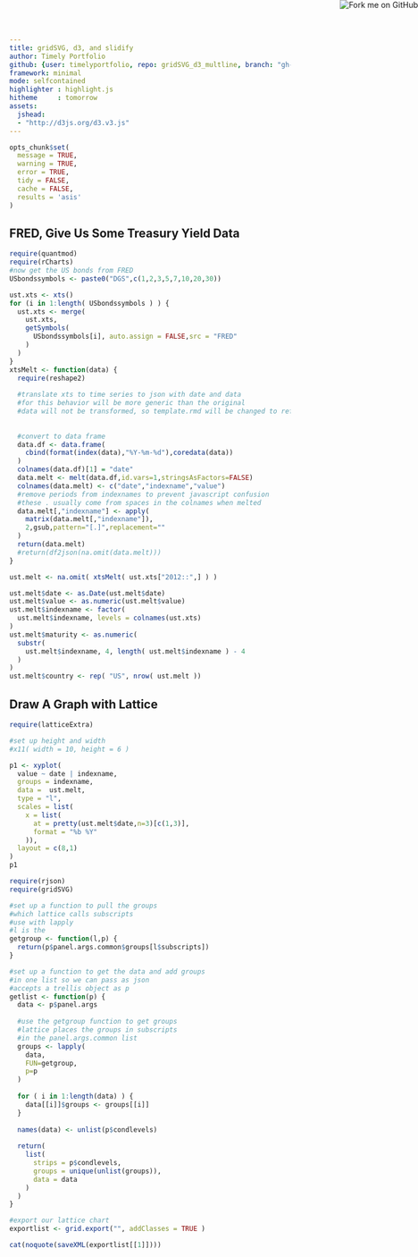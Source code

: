 ```yaml
---
title: gridSVG, d3, and slidify
author: Timely Portfolio
github: {user: timelyportfolio, repo: gridSVG_d3_multline, branch: "gh-pages"}
framework: minimal
mode: selfcontained
highlighter : highlight.js
hitheme     : tomorrow
assets:
  jshead:
  - "http://d3js.org/d3.v3.js"
---
```


<script src = "http://d3js.org/d3.v3.js" meta-charset = "utf-8"></script>

<a href="https://github.com/timelyportfolio/gridSVG_d3_multline"><img style="position: absolute; top: 0; right: 0; border: 0;" src="https://s3.amazonaws.com/github/ribbons/forkme_right_darkblue_121621.png" alt="Fork me on GitHub"></a>
  
```r
opts_chunk$set(
  message = TRUE,
  warning = TRUE,
  error = TRUE,
  tidy = FALSE,
  cache = FALSE,
  results = 'asis'
)
```

## FRED, Give Us Some Treasury Yield Data

```r
require(quantmod)
require(rCharts)
#now get the US bonds from FRED
USbondssymbols <- paste0("DGS",c(1,2,3,5,7,10,20,30))

ust.xts <- xts()
for (i in 1:length( USbondssymbols ) ) {
  ust.xts <- merge( 
    ust.xts,
    getSymbols( 
      USbondssymbols[i], auto.assign = FALSE,src = "FRED"
    )
  )
}
xtsMelt <- function(data) {
  require(reshape2)
  
  #translate xts to time series to json with date and data
  #for this behavior will be more generic than the original
  #data will not be transformed, so template.rmd will be changed to reflect
  
  
  #convert to data frame
  data.df <- data.frame(
    cbind(format(index(data),"%Y-%m-%d"),coredata(data))
  )
  colnames(data.df)[1] = "date"
  data.melt <- melt(data.df,id.vars=1,stringsAsFactors=FALSE)
  colnames(data.melt) <- c("date","indexname","value")
  #remove periods from indexnames to prevent javascript confusion
  #these . usually come from spaces in the colnames when melted
  data.melt[,"indexname"] <- apply(
    matrix(data.melt[,"indexname"]),
    2,gsub,pattern="[.]",replacement=""
  )
  return(data.melt)
  #return(df2json(na.omit(data.melt)))
}

ust.melt <- na.omit( xtsMelt( ust.xts["2012::",] ) )

ust.melt$date <- as.Date(ust.melt$date)
ust.melt$value <- as.numeric(ust.melt$value)
ust.melt$indexname <- factor(
  ust.melt$indexname, levels = colnames(ust.xts)
)
ust.melt$maturity <- as.numeric(
  substr(
    ust.melt$indexname, 4, length( ust.melt$indexname ) - 4
  )
)
ust.melt$country <- rep( "US", nrow( ust.melt ))
```

## Draw A Graph with Lattice

```r
require(latticeExtra)

#set up height and width
#x11( width = 10, height = 6 )

p1 <- xyplot(
  value ~ date | indexname,
  groups = indexname,
  data =  ust.melt,
  type = "l",
  scales = list(
    x = list(
      at = pretty(ust.melt$date,n=3)[c(1,3)],
      format = "%b %Y"
    )),
  layout = c(8,1)
)
p1

require(rjson)
require(gridSVG)

#set up a function to pull the groups
#which lattice calls subscripts
#use with lapply
#l is the 
getgroup <- function(l,p) {
  return(p$panel.args.common$groups[l$subscripts])
}

#set up a function to get the data and add groups
#in one list so we can pass as json
#accepts a trellis object as p
getlist <- function(p) {
  data <- p$panel.args
  
  #use the getgroup function to get groups
  #lattice places the groups in subscripts
  #in the panel.args.common list
  groups <- lapply(
    data,
    FUN=getgroup,
    p=p
  )
  
  for ( i in 1:length(data) ) {
    data[[i]]$groups <- groups[[i]]
  }
  
  names(data) <- unlist(p$condlevels)
  
  return(
    list(
      strips = p$condlevels,
      groups = unique(unlist(groups)),
      data = data
    )
  )
}

#export our lattice chart
exportlist <- grid.export("", addClasses = TRUE )
```

<div>
```r
cat(noquote(saveXML(exportlist[[1]])))
```
</div>

<script>
var data = 
```r
#use our fancy function from above to get
#all the data we will need to reverse data bind with d3
data <- rjson::toJSON( getlist( p1 ) )
cat(data)
```
var svg = d3.select("svg");
var line = d3.svg.line()
                  .x(function (d) {
                      return +d.x;
                   })
                  .y(function (d) { return +d.y; })
                  .interpolate("basis");

var parseDate = d3.time.format("%Y-%m-%d").parse,
                    bisectDate = d3.bisector(function (d) { return +d.x; }).left;

function pointsToArray(points) {
  var pointsArray = new Array();

  pointsArray = points.match(/[^ ]+/g);

  pointsArray = pointsArray.map(
                      function (d, i) {
                        return {
                          x: d.split(",")[0],
                          y: d.split(",")[1],
                        }
                      }
                  );

  return pointsArray;
}

var g = svg.selectAll('.lines');

var pointsdata = [];
var pointsline = [];
d3.entries(data.data).forEach(
  function (d,i) {
    pointsline = pointsToArray(d3.select(g[0][i]).select('polyline').attr("points"));
    d.value.groups.forEach(
      function (dd, ii) {
        pointsdata.push(
           {
              x:pointsline[ii].x, y:pointsline[ii].y,
              data: {"x": d.value.x[ii], "y": d.value.y[ii], "group": d.value.groups[ii], "strip": d.key } 
           }
        )
      }
    )
  }
)


//assign data to the line
//g.data(d3.entries(data.data));
g.data(d3.nest().key(function (d) { return d.data.group }).entries(pointsdata));

//loop through each polyline and add a path to contain the data for tootips/hover
g[0].forEach(function(d) {   
  var mypath = d3.select(d).append("path")
  mypath
    .datum(mypath.datum().values)
    .attr("d",line)
})

var focus = svg.selectAll(".focus")
                    .data(d3.entries(data.groups)).enter().append("g")
                          .attr("class", "focus")
                          .attr("id", function (d, i) { return "focus-" + i; })
                          .style("display", "none");

focus.append("circle")
                  .attr("r", 4.5)
                  .attr("stroke", "black")
                  .attr("fill-opacity", "0");

focus.append("text")
  .attr("x", 9)
  .attr("dy", ".35em");

svg
  .on("mouseover", function () { focus.style("display", null); })
  .on("mouseout", function () { focus.style("display", "none"); })
  .on("mousemove", mousemove);

function mousemove() {
  var x0 = d3.mouse(this)[0];
  var i;

  for(i1 = 0; i1<data.groups.length; i1++) {
    groupdata = d3.select(g.select("path")[0][i1]).datum().values
    if(d3.max(groupdata, function(d){return d.x}) > x0) {
      i = bisectDate(groupdata, x0, 1);
      break;
    }
  }

  d3.entries(data.groups).forEach(function (group, i1) {
      groupdata = d3.select(g.select("path")[0][i1]).datum().values

      var d;
      d = groupdata[i];
      //if (Boolean(d1)) { d = x0 - d0.x > d1.x - x0 ? d1 : d0 } else { d = d0 };
      d3.select("#focus-" + i1)
              .attr("transform", "translate(" + d.x + "," + ((+d3.select("rect").attr("height")) - d.y) + ")")
              .attr("fill", "black"); //color(0));
      d3.select("#focus-" + i1).select("text")
              .text(d.data.group + ": " + d.data.y)
             // .attr("fill", "black"); //color(0));
  });
}
</script>